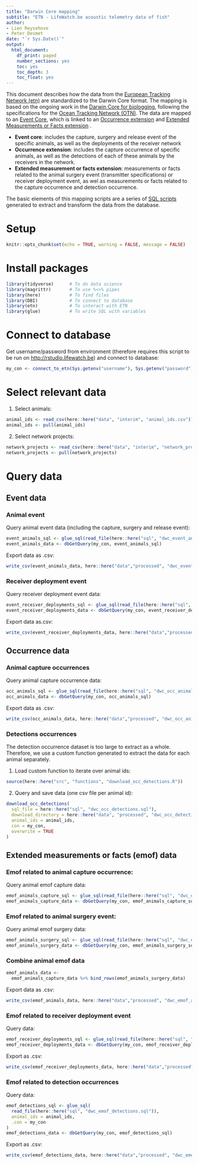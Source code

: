 ```yaml
---
title: "Darwin Core mapping"
subtitle: "ETN - LifeWatch.be acoustic telemetry data of fish"
author:
- Lien Reysehove
- Peter Desmet
date: "`r Sys.Date()`"
output:
  html_document:
    df_print: paged
    number_sections: yes
    toc: yes
    toc_depth: 3
    toc_float: yes
---
```


This document describes how the data from the [European Tracking Network (etn)](http://www.lifewatch.be/etn/) are standardized to the Darwin Core format.
The mapping is based on the ongoing work in the [Darwin Core for biologging](https://github.com/tdwg/dwc-for-biologging/), following the specifications for the [Ocean Tracking Network (OTN)](https://github.com/tdwg/dwc-for-biologging/wiki/Acoustic-sensor-enabled-tracking-of-blue-sharks). The data are mapped to an [Event Core](http://rs.gbif.org/core/dwc_event_2016_06_21.xml), which is linked to an [Occurrence extension](http://rs.gbif.org/core/dwc_event_2016_06_21.xml) and [Extended Measurements or Facts extension](http://rs.gbif.org/extension/obis/extended_measurement_or_fact.xml) .

- **Event core**: includes the capture, surgery and release event of the specific animals, as well as the deployments of the receiver network
- **Occurrence extension**: includes the capture occurrence of specific animals, as well as the detections of each of these animals by the receivers in the network.
- **Extended measurement or facts extension**: measurements or facts related to the animal surgery event (transmitter specifications) or receiver deployment event, as wel as measurements or facts related to the capture occurrence and detection occurrence.

The basic elements of this mapping scripts are a series of [SQL scripts](https://github.com/inbo/etn-occurrences/tree/master/sql) generated to extract and transform the data from the database.

# Setup 

```r
knitr::opts_chunk$set(echo = TRUE, warning = FALSE, message = FALSE)
```

# Install packages

```r
library(tidyverse)      # To do data science
library(magrittr)       # To use %<>% pipes
library(here)           # To find files
library(DBI)            # To connect to database
library(etn)            # To interact with ETN
library(glue)           # To write SQL with variables
```

# Connect to database

Get username/password from environment (therefore requires this script to be run on <http://rstudio.lifewatch.be>) and connect to database:

```r
my_con <- connect_to_etn(Sys.getenv("username"), Sys.getenv("password"))
```

# Select relevant data

1. Select animals:

```r
animal_ids <- read_csv(here::here("data", "interim", "animal_ids.csv"))
animal_ids <- pull(animal_ids)
```

2. Select network projects:

```r
network_projects <- read_csv(here::here("data", "interim", "network_projects.csv"))
network_projects <- pull(network_projects)
```

# Query data

## Event data

### Animal event

Query animal event data (including the capture, surgery and release event):

```r
event_animals_sql <- glue_sql(read_file(here::here("sql", "dwc_event_animals.sql")), .con = my_con)
event_animals_data <- dbGetQuery(my_con, event_animals_sql)
```

Export data as .csv:

```r
write_csv(event_animals_data, here::here("data","processed", "dwc_event_animals.csv"), na = "")
```

### Receiver deployment event

Query receiver deployment event data:

```r
event_receiver_deployments_sql <- glue_sql(read_file(here::here("sql", "dwc_event_receiver_deployments.sql")), .con = my_con)
event_receiver_deployments_data <- dbGetQuery(my_con, event_receiver_deployments_sql)
```

Export data as.csv:

```r
write_csv(event_receiver_deployments_data, here::here("data","processed", "dwc_event_receiver_deployments.csv"), na = "")
```

## Occurrence data

### Animal capture occurrences

Query animal capture occurrence data:

```r
occ_animals_sql <- glue_sql(read_file(here::here("sql", "dwc_occ_animals.sql")), .con = my_con)
occ_animals_data <- dbGetQuery(my_con, occ_animals_sql)
```

Export data as .csv:

```r
write_csv(occ_animals_data, here::here("data","processed", "dwc_occ_animals.csv"), na = "")
```

### Detections occurrences

The detection occurrence dataset is too large to extract as a whole. Therefore, we use a custom function generated to extract the data for each animal separately.  

1. Load custom function to iterate over animal ids:

```r
source(here::here("src", "functions", "download_occ_detections.R"))
```

2. Query and save data (one csv file per animal id):

```r
download_occ_detections(
  sql_file = here::here("sql", "dwc_occ_detections.sql"),
  download_directory = here::here("data", "processed", "dwc_occ_detections"),
  animal_ids = animal_ids,
  con = my_con,
  overwrite = TRUE
)
```

## Extended measurements or facts (emof) data

### Emof related to animal capture occurrence:

Query animal emof capture data:

```r
emof_animals_capture_sql <- glue_sql(read_file(here::here("sql", "dwc_emof_animals_capture.sql")), .con = my_con)
emof_animals_capture_data <- dbGetQuery(my_con, emof_animals_capture_sql)
```

### Emof related to animal surgery event:

Query animal emof surgery data:

```r
emof_animals_surgery_sql <- glue_sql(read_file(here::here("sql", "dwc_emof_animals_surgery.sql")), .con = my_con)
emof_animals_surgery_data <- dbGetQuery(my_con, emof_animals_surgery_sql)
```

### Combine animal emof data

```r
emof_animals_data <- 
  emof_animals_capture_data %>% bind_rows(emof_animals_surgery_data)
```

Export data as .csv:

```r
write_csv(emof_animals_data, here::here("data","processed", "dwc_emof_animals.csv"), na = "")
```

### Emof related to receiver deployment event

Query data:

```r
emof_receiver_deployments_sql <- glue_sql(read_file(here::here("sql", "dwc_emof_receiver_deployments.sql")), .con = my_con)
emof_receiver_deployments_data <- dbGetQuery(my_con, emof_receiver_deployments_sql)
```

Export as .csv:

```r
write_csv(emof_receiver_deployments_data, here::here("data","processed", "dwc_emof_receiver_deployments.csv"), na = "")
```

### Emof related to detection occurrences

Query data:

```r
emof_detections_sql <- glue_sql(
  read_file(here::here("sql", "dwc_emof_detections.sql")),
  animal_ids = animal_ids,
  .con = my_con
)
emof_detections_data <- dbGetQuery(my_con, emof_detections_sql)
```

Export as .csv:

```r
write_csv(emof_detections_data, here::here("data","processed", "dwc_emof_detections.csv"), na = "")
```
